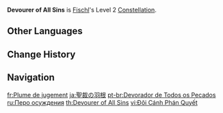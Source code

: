 {{Constellation Infobox
|image       = Constellation Devourer of All Sins.png
|description = When [[Nightrider]] is used, it deals an additional 200% ATK as DMG, and its AoE is increased by 50%.
|level       = 2
|character   = Fischl
|scale_att1  = ATK
|utility1    = AoE Increase
}}
'''Devourer of All Sins''' is [[Fischl]]'s Level 2 [[Constellation]].

==Other Languages==
{{Other Languages
|en      = Devourer of All Sins
|zhs     = 圣裁影羽
|zhs_rm  = Shèng Cái Yǐng Yǔ
|zht     = 聖裁影羽
|zht_rm  = Shèng Cái Yǐng Yǔ
|zh_tl   = 
|ja      = 聖裁の羽根
|ja_rm   = Seisei no Hane
|ja_tl   = Wing of Holy Judgement
|ko      = 신성한 판결의 그림자 깃털
|ko_rm   = Sinseonghan Pangyeol-ui Geurimja Gitteol
|ko_tl   = Shadow Feather of Holy Judgement
|es      = Devorador de pecados
|es_tl   = Devourer of Sins
|fr      = Plume de jugement
|fr_tl   = Feather of Judgment
|ru      = Перо осуждения
|ru_tl   = Feather of Condemnation
|th      = Devourer of All Sins
|vi      = Đôi Cánh Phán Quyết
|vi_tl   = Wings of Decision
|de      = Federn der Vollstreckung
|de_tl   = Feathers of Execution
|id      = Devourer of All Sins
|pt      = Devorador de Todos os Pecados
|pt_tl   = Devourer of All Sins
|tr      = Günah Yiyen
|tr_tl   = Sin Eater
|it      = Piume del giudizio
|it_tl   = Feathers of Judgment
}}

==Change History==
{{Change History|1.0}}

==Navigation==
{{Talent Navbox|Fischl}}

[[fr:Plume de jugement]]
[[ja:聖裁の羽根]]
[[pt-br:Devorador de Todos os Pecados]]
[[ru:Перо осуждения]]
[[th:Devourer of All Sins]]
[[vi:Đôi Cánh Phán Quyết]]